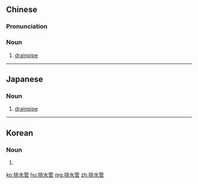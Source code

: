 ==Chinese==
{{zh-forms|type=21}}

===Pronunciation===
{{zh-pron
|m=páishuǐguǎn
|cat=n
}}

===Noun===
{{zh-noun}}

# [[drainpipe]]

----

==Japanese==
{{ja-kanjitab|はい|すい|かん|yomi=on}}

===Noun===
{{ja-noun|はいすいかん}}

# [[drainpipe]]

----

==Korean==
{{ko-hanjatab|排水|管}}

===Noun===
{{ko-noun|hj|hangeul=배수관|rv=baesugwan|hidx=배수관}}

# {{defn|ko}}

[[ko:排水管]]
[[hu:排水管]]
[[mg:排水管]]
[[zh:排水管]]